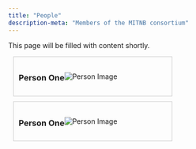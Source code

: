 ```yaml
---
title: "People"
description-meta: "Members of the MITNB consortium"
---
```


This page will be filled with content shortly.


```{=html}
<style>
  .person-card {
    cursor: pointer;
    border: 1px solid #ccc;
    padding: 10px;
    margin: 10px;
    width: 300px;
    transition: all 0.3s;
    display: flex;
    align-items: center;
  }

  .person-card.clicked {
    width: 500px; /* Adjust the width as needed */
  }

  .person-card .content-wrapper {
    display: none;
    flex-grow: 1;
    padding-right: 20px;
  }

  .person-card.clicked .content-wrapper {
    display: block;
  }

  .person-card img {
    max-width: 100%;
    height: auto;
  }
</style>

<script>
  function toggleCard(card) {
    card.classList.toggle('clicked');
  }
</script>

<div class="person-card" onclick="toggleCard(this)">
  <h3>Person One</h3>
  <img src="files/images/logo_mitnb.png" alt="Person Image">
  <div class="content-wrapper">
    <ul>
      <li><strong>Position:</strong> Assistant Professor, Psychometrics, MITNB University</li>
      <li><strong>Research Interests:</strong> Machine Learning, Data Visualization</li>
      <li><strong>Contact Information:</strong> Email: person@example.com</li>
    </ul>
  </div>
</div>

```

```{=html}
<div class="person-card" onclick="toggleCard(this)">
  <h3>Person One</h3>
  <img src="files/images/logo_mitnb.png" alt="Person Image">
  <div class="content-wrapper">
    <ul>
      <li><strong>Position:</strong> Assistant Professor, Psychometrics, MITNB University</li>
      <li><strong>Research Interests:</strong> Machine Learning, Data Visualization</li>
      <li><strong>Contact Information:</strong> Email: person@example.com</li>
    </ul>
  </div>
</div>
```
